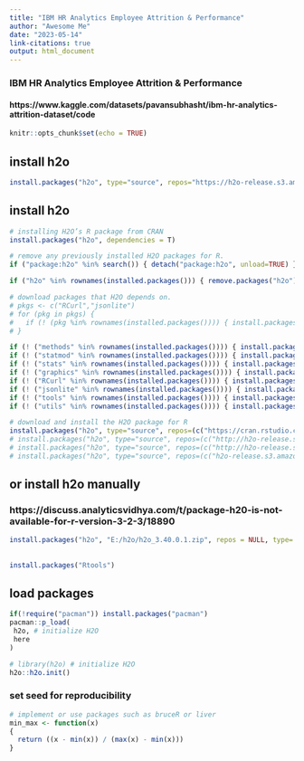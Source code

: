```yaml
---
title: "IBM HR Analytics Employee Attrition & Performance"
author: "Awesome Me"
date: "2023-05-14"
link-citations: true
output: html_document
---
```


### IBM HR Analytics Employee Attrition & Performance
#### https://www.kaggle.com/datasets/pavansubhasht/ibm-hr-analytics-attrition-dataset/code



```r
knitr::opts_chunk$set(echo = TRUE)
```
## install h2o
<!-- ############################### worked solution ########################## -->
```r

install.packages("h2o", type="source", repos="https://h2o-release.s3.amazonaws.com/h2o/master/3978/R")

```

## install h2o
```r

# installing H2O’s R package from CRAN
install.packages("h2o", dependencies = T)

```


```r
# remove any previously installed H2O packages for R.
if ("package:h2o" %in% search()) { detach("package:h2o", unload=TRUE) }

if ("h2o" %in% rownames(installed.packages())) { remove.packages("h2o") }

# download packages that H2O depends on.
# pkgs <- c("RCurl","jsonlite")
# for (pkg in pkgs) {
#   if (! (pkg %in% rownames(installed.packages()))) { install.packages(pkg) }
# }

if (! ("methods" %in% rownames(installed.packages()))) { install.packages("methods") }
if (! ("statmod" %in% rownames(installed.packages()))) { install.packages("statmod") }
if (! ("stats" %in% rownames(installed.packages()))) { install.packages("stats") }
if (! ("graphics" %in% rownames(installed.packages()))) { install.packages("graphics") }
if (! ("RCurl" %in% rownames(installed.packages()))) { install.packages("RCurl") }
if (! ("jsonlite" %in% rownames(installed.packages()))) { install.packages("jsonlite") }
if (! ("tools" %in% rownames(installed.packages()))) { install.packages("tools") }
if (! ("utils" %in% rownames(installed.packages()))) { install.packages("utils") }

# download and install the H2O package for R
install.packages("h2o", type="source", repos=(c("https://cran.rstudio.com/bin/windows/contrib/4.2/h2o_3.40.0.1.zip")))
# install.packages("h2o", type="source", repos=(c("http://h2o-release.s3.amazonaws.com/h2o/rel-zz_kurka/4/index.html")))
# install.packages("h2o", type="source", repos=(c("http://h2o-release.s3.amazonaws.com/h2o/latest_stable_R")))
# install.packages("h2o", type="source", repos=(c("h2o-release.s3.amazonaws.com/h2o/rel-zz_kurka/4/h2o-3.40.0.4.zip")))

```


## or install h2o manually
### https://discuss.analyticsvidhya.com/t/package-h20-is-not-available-for-r-version-3-2-3/18890
```r

install.packages("h2o", "E:/h2o/h2o_3.40.0.1.zip", repos = NULL, type='source')

```

## 
```r
install.packages("Rtools")

```


## load packages
```r
if(!require("pacman")) install.packages("pacman")
pacman::p_load(
 h2o, # initialize H2O 
 here
)

# library(h2o) # initialize H2O 
h2o::h2o.init()

```

### set seed for reproducibility
```r
# implement or use packages such as bruceR or liver
min_max <- function(x) 
{
  return ((x - min(x)) / (max(x) - min(x)))
}

```
